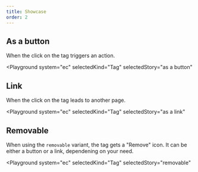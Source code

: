 ```yaml
---
title: Showcase
order: 2
---
```



## As a button

When the click on the tag triggers an action.

<Playground
  system="ec"
  selectedKind="Tag"
  selectedStory="as a button"
>
  <Tag
    label="Button tag"
    type="button"
  />
</Playground>

## Link

When the click on the tag leads to another page.

<Playground
  system="ec"
  selectedKind="Tag"
  selectedStory="as a link"
>
  <Tag
    label="Link tag"
    href="/example"
  />
</Playground>

## Removable

When using the `removable` variant, the tag gets a "Remove" icon. It can be either a button or a link, dependening on your need.

<Playground
  system="ec"
  selectedKind="Tag"
  selectedStory="removable"
>
  <Tag
    label="Removable tag"
    variant="removable"
  />
</Playground>
